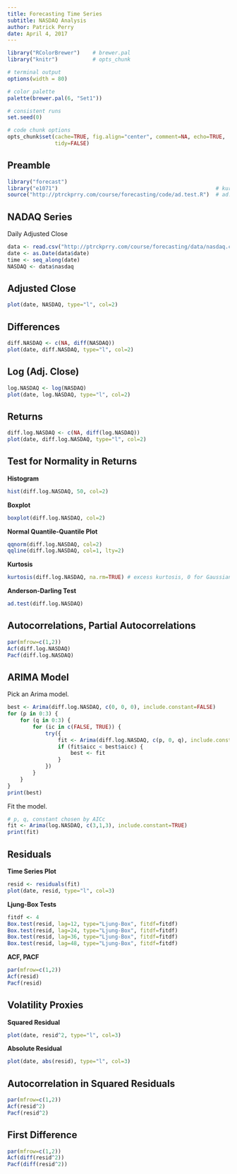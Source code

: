 ```yaml
---
title: Forecasting Time Series
subtitle: NASDAQ Analysis
author: Patrick Perry 
date: April 4, 2017
---
```


```r
library("RColorBrewer")    # brewer.pal
library("knitr")           # opts_chunk

# terminal output
options(width = 80)

# color palette
palette(brewer.pal(6, "Set1"))

# consistent runs
set.seed(0)

# code chunk options
opts_chunk$set(cache=TRUE, fig.align="center", comment=NA, echo=TRUE,
               tidy=FALSE)
```


Preamble
--------

```r
library("forecast")
library("e1071")                                                  # kurtosis
source("http://ptrckprry.com/course/forecasting/code/ad.test.R")  # ad.test
```

NADAQ Series
------------

Daily Adjusted Close

```r
data <- read.csv("http://ptrckprry.com/course/forecasting/data/nasdaq.csv")
date <- as.Date(data$date)
time <- seq_along(date)
NASDAQ <- data$nasdaq
```

Adjusted Close
--------------

```r
plot(date, NASDAQ, type="l", col=2)
```


Differences
-----------

```r
diff.NASDAQ <- c(NA, diff(NASDAQ))
plot(date, diff.NASDAQ, type="l", col=2)
```


Log (Adj. Close)
----------------

```r
log.NASDAQ <- log(NASDAQ)
plot(date, log.NASDAQ, type="l", col=2)
```


Returns
-------

```r
diff.log.NASDAQ <- c(NA, diff(log.NASDAQ))
plot(date, diff.log.NASDAQ, type="l", col=2)
```





Test for Normality in Returns
-----------------------------

**Histogram**

```r
hist(diff.log.NASDAQ, 50, col=2)
```


**Boxplot**

```r
boxplot(diff.log.NASDAQ, col=2)
```


**Normal Quantile-Quantile Plot**

```r
qqnorm(diff.log.NASDAQ, col=2)
qqline(diff.log.NASDAQ, col=1, lty=2)
```


**Kurtosis**

```r
kurtosis(diff.log.NASDAQ, na.rm=TRUE) # excess kurtosis, 0 for Gaussian
```

**Anderson-Darling Test**

```r
ad.test(diff.log.NASDAQ)
```


Autocorrelations, Partial Autocorrelations
------------------------------------------

```r
par(mfrow=c(1,2))
Acf(diff.log.NASDAQ)
Pacf(diff.log.NASDAQ)
```


ARIMA Model
-----------

Pick an Arima model.

```r
best <- Arima(diff.log.NASDAQ, c(0, 0, 0), include.constant=FALSE)
for (p in 0:3) {
    for (q in 0:3) {
        for (ic in c(FALSE, TRUE)) {
            try({
                fit <- Arima(diff.log.NASDAQ, c(p, 0, q), include.constant=ic)
                if (fit$aicc < best$aicc) {
                    best <- fit
                }
            })
        }
    }
}
print(best)
```

Fit the model.

```r
# p, q, constant chosen by AICc
fit <- Arima(log.NASDAQ, c(3,1,3), include.constant=TRUE)
print(fit)
```


Residuals
---------

**Time Series Plot**

```r
resid <- residuals(fit)
plot(date, resid, type="l", col=3)
```

**Ljung-Box Tests**

```r
fitdf <- 4
Box.test(resid, lag=12, type="Ljung-Box", fitdf=fitdf)
Box.test(resid, lag=24, type="Ljung-Box", fitdf=fitdf)
Box.test(resid, lag=36, type="Ljung-Box", fitdf=fitdf)
Box.test(resid, lag=48, type="Ljung-Box", fitdf=fitdf)
```

**ACF, PACF**

```r
par(mfrow=c(1,2))
Acf(resid)
Pacf(resid)
```


Volatility Proxies
------------------

**Squared Residual**

```r
plot(date, resid^2, type="l", col=3)
```

**Absolute Residual**

```r
plot(date, abs(resid), type="l", col=3)
```


Autocorrelation in Squared Residuals
------------------------------------

```r
par(mfrow=c(1,2))
Acf(resid^2)
Pacf(resid^2)
```


First Difference
----------------
```r
par(mfrow=c(1,2))
Acf(diff(resid^2))
Pacf(diff(resid^2))
```

